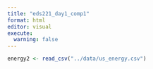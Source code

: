 ```yaml
---
title: "eds221_day1_comp1"
format: html
editor: visual
execute:
  warning: false
---
```


```r
energy2 <- read_csv("../data/us_energy.csv")
```
